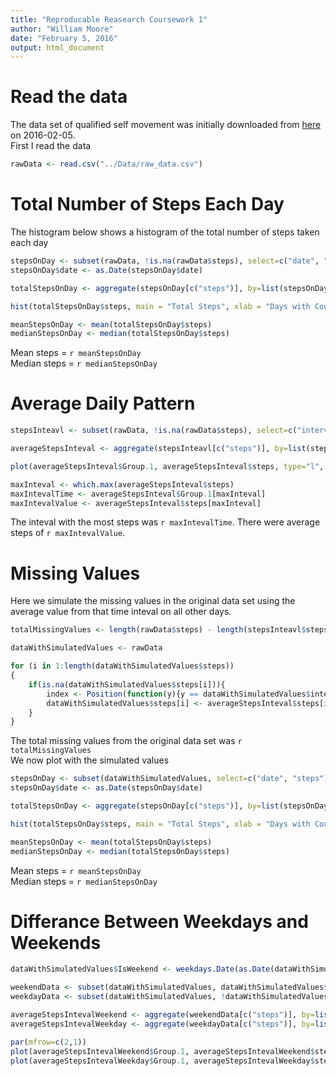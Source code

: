 ```yaml
---
title: "Reproducable Reasearch Coursework 1"
author: "William Moore"
date: "February 5, 2016"
output: html_document
---
```


# Read the data
The data set of qualified self movement was initially downloaded from [here](https://d396qusza40orc.cloudfront.net/repdata%2Fdata%2Factivity.zip) on 2016-02-05.  
First I read the data

```r
rawData <- read.csv("../Data/raw_data.csv")
```

# Total Number of Steps Each Day
The histogram below shows a histogram of the total number of steps taken each day

```r
stepsOnDay <- subset(rawData, !is.na(rawData$steps), select=c("date", "steps"))
stepsOnDay$date <- as.Date(stepsOnDay$date)

totalStepsOnDay <- aggregate(stepsOnDay[c("steps")], by=list(stepsOnDay$date), FUN=sum, 1)

hist(totalStepsOnDay$steps, main = "Total Steps", xlab = "Days with Count Total Steps", ylab = "Number of Days", breaks = 20)

meanStepsOnDay <- mean(totalStepsOnDay$steps)
medianStepsOnDay <- median(totalStepsOnDay$steps)
```

Mean steps = `r meanStepsOnDay`  
Median steps = `r medianStepsOnDay` 


# Average Daily Pattern
```r
stepsInteavl <- subset(rawData, !is.na(rawData$steps), select=c("interval", "steps"))

averageStepsInteval <- aggregate(stepsInteavl[c("steps")], by=list(stepsInteavl$interval), FUN=mean, 1)

plot(averageStepsInteval$Group.1, averageStepsInteval$steps, type="l", main = "Average Daily Pattern", xlab = "Time", ylab = "Steps")

maxInteval <- which.max(averageStepsInteval$steps)
maxIntevalTime <- averageStepsInteval$Group.1[maxInteval]
maxIntevalValue <- averageStepsInteval$steps[maxInteval]
```

The inteval with the most steps was `r maxIntevalTime`. There were average steps of `r maxIntevalValue`.  

# Missing Values
Here we simulate the missing values in the original data set using the average value from that time inteval on all other days.  

```r
totalMissingValues <- length(rawData$steps) - length(stepsInteavl$steps)

dataWithSimulatedValues <- rawData

for (i in 1:length(dataWithSimulatedValues$steps))
{
    if(is.na(dataWithSimulatedValues$steps[i])){
        index <- Position(function(y){y == dataWithSimulatedValues$interval[i]}, averageStepsInteval$Group.1)
        dataWithSimulatedValues$steps[i] <- averageStepsInteval$steps[index]
    }
}
```

The total missing values from the original data set was `r totalMissingValues`  
We now plot with the simulated values

```r
stepsOnDay <- subset(dataWithSimulatedValues, select=c("date", "steps"))
stepsOnDay$date <- as.Date(stepsOnDay$date)

totalStepsOnDay <- aggregate(stepsOnDay[c("steps")], by=list(stepsOnDay$date), FUN=sum, 1)

hist(totalStepsOnDay$steps, main = "Total Steps", xlab = "Days with Count Total Steps", ylab = "Number of Days", breaks = 20)

meanStepsOnDay <- mean(totalStepsOnDay$steps)
medianStepsOnDay <- median(totalStepsOnDay$steps)
```

Mean steps = `r meanStepsOnDay`  
Median steps = `r medianStepsOnDay` 

# Differance Between Weekdays and Weekends
```r
dataWithSimulatedValues$IsWeekend <- weekdays.Date(as.Date(dataWithSimulatedValues$date)) == "Saturday" | weekdays.Date(as.Date(dataWithSimulatedValues$date)) == "Sunday"

weekendData <- subset(dataWithSimulatedValues, dataWithSimulatedValues$IsWeekend, select=c("interval", "steps"))
weekdayData <- subset(dataWithSimulatedValues, !dataWithSimulatedValues$IsWeekend, select=c("interval", "steps"))

averageStepsIntevalWeekend <- aggregate(weekendData[c("steps")], by=list(weekendData$interval), FUN=mean, 1)
averageStepsIntevalWeekday <- aggregate(weekdayData[c("steps")], by=list(weekdayData$interval), FUN=mean, 1)

par(mfrow=c(2,1))
plot(averageStepsIntevalWeekend$Group.1, averageStepsIntevalWeekend$steps, type="l", main = "Weekend Daily Pattern", xlab = "Time", ylab = "Steps")
plot(averageStepsIntevalWeekday$Group.1, averageStepsIntevalWeekday$steps, type="l", main = "Weekday Daily Pattern", xlab = "Time", ylab = "Steps")
```
